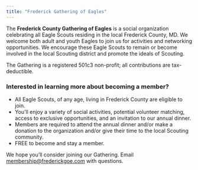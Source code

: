 ```yaml
---
title: "Frederick Gathering of Eagles"
---
```


The **Frederick County Gathering of Eagles** is a social organization celebrating all Eagle Scouts residing in the local Frederick County, MD. We welcome both adult and youth Eagles to join us for activities and networking opportunities. We encourage these Eagle Scouts to remain or become involved in the local Scouting district and promote the ideals of Scouting. 

The Gathering is a registered 501c3 non-profit; all contributions are tax-deductible. 

### Interested in learning more about becoming a member?

- All Eagle Scouts, of any age, living in Frederick County are eligible to join.
- You’ll enjoy a variety of social activities, potential volunteer matching, access to exclusive opportunities, and an invitation to our annual dinner. 
- Members are required to attend the annual dinner and/or make a donation to the organization and/or give their time to the local Scouting community. 
- FREE to become and stay a member. 

We hope you’ll consider joining our Gathering. Email [membership@frederickgoe.com](mailto:membership@frederickgoe.com) with questions.
